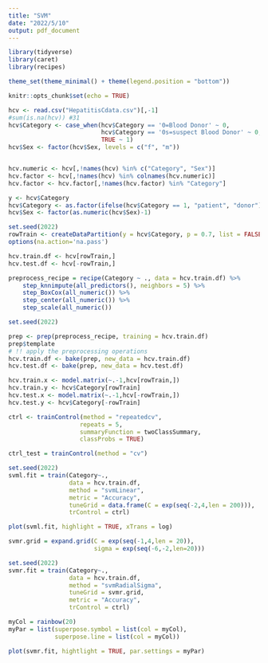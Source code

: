 ```yaml
---
title: "SVM"
date: "2022/5/10"
output: pdf_document
---
```


```r
library(tidyverse)
library(caret)
library(recipes)

theme_set(theme_minimal() + theme(legend.position = "bottom"))

knitr::opts_chunk$set(echo = TRUE)
```


```r
hcv <- read.csv("HepatitisCdata.csv")[,-1]
#sum(is.na(hcv)) #31
hcv$Category <- case_when(hcv$Category == '0=Blood Donor' ~ 0,
                          hcv$Category == '0s=suspect Blood Donor' ~ 0,
                          TRUE ~ 1)
hcv$Sex <- factor(hcv$Sex, levels = c("f", "m"))


hcv.numeric <- hcv[,!names(hcv) %in% c("Category", "Sex")]
hcv.factor <- hcv[,!names(hcv) %in% colnames(hcv.numeric)]
hcv.factor <- hcv.factor[,!names(hcv.factor) %in% "Category"]

y <- hcv$Category
hcv$Category <- as.factor(ifelse(hcv$Category == 1, "patient", "donor"))
hcv$Sex <- factor(as.numeric(hcv$Sex)-1)
```


```r
set.seed(2022)
rowTrain <- createDataPartition(y = hcv$Category, p = 0.7, list = FALSE)
options(na.action='na.pass')

hcv.train.df <- hcv[rowTrain,]
hcv.test.df <- hcv[-rowTrain,]
```

```r
preprocess_recipe = recipe(Category ~ ., data = hcv.train.df) %>%
    step_knnimpute(all_predictors(), neighbors = 5) %>%  
    step_BoxCox(all_numeric()) %>% 
    step_center(all_numeric()) %>% 
    step_scale(all_numeric())
```


```r
set.seed(2022)

prep <- prep(preprocess_recipe, training = hcv.train.df)
prep$template
# !! apply the preprocessing operations 
hcv.train.df <- bake(prep, new_data = hcv.train.df)
hcv.test.df <- bake(prep, new_data = hcv.test.df)

hcv.train.x <- model.matrix(~.-1,hcv[rowTrain,])
hcv.train.y <- hcv$Category[rowTrain]
hcv.test.x <- model.matrix(~.-1,hcv[-rowTrain,])
hcv.test.y <- hcv$Category[-rowTrain]
```


```r
ctrl <- trainControl(method = "repeatedcv",
                    repeats = 5,
                    summaryFunction = twoClassSummary,
                    classProbs = TRUE)

ctrl_test = trainControl(method = "cv")
```

```r
set.seed(2022)
svml.fit = train(Category~.,
                 data = hcv.train.df,
                 method = "svmLinear",
                 metric = "Accuracy",
                 tuneGrid = data.frame(C = exp(seq(-2,4,len = 200))),
                 trControl = ctrl)

plot(svml.fit, highlight = TRUE, xTrans = log)
```

```r
svmr.grid = expand.grid(C = exp(seq(-1,4,len = 20)),
                        sigma = exp(seq(-6,-2,len=20)))

set.seed(2022)
svmr.fit = train(Category~.,
                 data = hcv.train.df,
                 method = "svmRadialSigma",
                 tuneGrid = svmr.grid,
                 metric = "Accuracy",
                 trControl = ctrl)

myCol = rainbow(20)
myPar = list(superpose.symbol = list(col = myCol),
             superpose.line = list(col = myCol))

plot(svmr.fit, hightlight = TRUE, par.settings = myPar)
```

